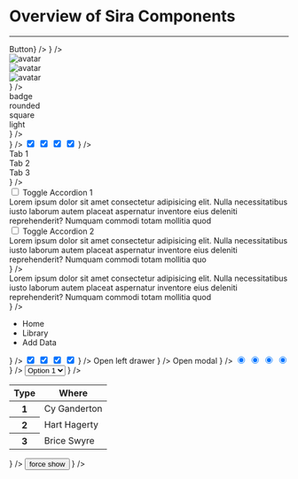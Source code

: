 
# Overview of Sira Components

---

<div className="grid grid-cols-2 gap-4">
  <ComponentOverviewCard
    name={"Button"}
    href={"button"}
    component={<button className="btn solid success">Button</button>}
  />
  <ComponentOverviewCard
    name={"Input"}
    href={"input"}
    component={
      <input
        className="!input solid warn"
        placeholder={"sira input component"}
      />
    }
  />
  <ComponentOverviewCard
    name={"Avatar"}
    href={"avatar"}
    component={
      <>
        <div className="avatar">
          <img
            alt="avatar"
            src="https://i.pravatar.cc/300?u=fake@pravatar.com"
          />
        </div>
        <div className="avatar square">
          <img
            alt="avatar"
            src="https://i.pravatar.cc/150?u=fake@pravatar.com"
          />
        </div>
        <div className="avatar ring danger">
          <img
            alt="avatar"
            src="https://i.pravatar.cc/150?u=fake@pravatar.com"
          />
        </div>
      </>
    }
  />
  <ComponentOverviewCard
    name={"Badge"}
    href={"badge"}
    component={
      <>
        <div className="badge solid success">badge</div>
        <div className="badge solid success cornered">rounded</div>
        <div className="badge solid success square">square</div>
        <div className="badge light success">light</div>
      </>
    }
  />
  <ComponentOverviewCard
    name={"Loader"}
    href={"loader"}
    component={
      <>
        <div className="loader bw">
          <div className="bar-bounce"></div>
        </div>
        <div className="loader bw">
          <div className="spin"></div>
        </div>
        <div className="loader bw">
          <div className="flow-cross"></div>
        </div>
        <div className="loader bw">
          <div className="ping-wave"></div>
        </div>
        <div className="loader bw">
          <div className="dot-flash"></div>
        </div>
      </>
    }
  />
  <ComponentOverviewCard
    name={"Switch"}
    href={"switch"}
    component={
      <>
        <input checked className="switch bw" type="checkbox" />
        <input checked className="switch success" type="checkbox" />
        <input checked className="switch warn" type="checkbox" />
        <input checked className="switch danger" type="checkbox" />
      </>
    }
  />
  <ComponentOverviewCard
    name={"Tabs"}
    href={"tabs"}
    component={
      <>
        <div className="tabs boxed danger pill">
          <div className="tab p-4">Tab 1</div>
          <div className="tab p-4">Tab 2</div>
          <div className="tab active p-4">Tab 3</div>
        </div>
      </>
    }
  />
  <ComponentOverviewCard
    name={"Accordion"}
    href={"accordion"}
    component={
      <>
        <div className="accordion-group bordered success">
          <div className="accordion">
            <input
              className="toggle"
              id="accordion-bordered-success-1"
              type="checkbox"
            />
            <label className="title" form="accordion-bordered-success-1">
              Toggle Accordion 1
            </label>
            <div className="content">
              <div className="min-h-0">
                Lorem ipsum dolor sit amet consectetur adipisicing elit. Nulla
                necessitatibus iusto laborum autem placeat aspernatur inventore
                eius deleniti reprehenderit? Numquam commodi totam mollitia quod
              </div>
            </div>
          </div>
          <div className="accordion">
            <input
              className="toggle"
              id="accordion-bordered-success-2"
              type="checkbox"
            />
            <label className="title" form="accordion-bordered-success-2">
              Toggle Accordion 2
            </label>
            <div className="content">
              <div className="min-h-0">
                Lorem ipsum dolor sit amet consectetur adipisicing elit. Nulla
                necessitatibus iusto laborum autem placeat aspernatur inventore
                eius deleniti reprehenderit? Numquam commodi totam mollitia quo
              </div>
            </div>
          </div>
        </div>
      </>
    }
  />
  <ComponentOverviewCard
    name={"Prompt"}
    href={"prompt"}
    component={
      <>
        <div className="prompt success">
          <div className="content">
            Lorem ipsum dolor sit amet consectetur adipisicing elit. Nulla
            necessitatibus iusto laborum autem placeat aspernatur inventore eius
            deleniti reprehenderit? Numquam commodi totam mollitia quod
          </div>
        </div>
      </>
    }
  />
  <ComponentOverviewCard
    name={"Breadcrumbs"}
    href={"breadcrumbs"}
    component={
      <>
        <div className="breadcrumbs bw">
          <ul>
            <li>Home</li>
            <li>Library</li>
            <li>Add Data</li>
          </ul>
        </div>
      </>
    }
  />
  <ComponentOverviewCard
    name={"Checkbox"}
    href={"checkbox"}
    component={
      <>
        <input checked className="bw checkbox" type="checkbox" />
        <input checked className="success checkbox" type="checkbox" />
        <input checked className="warn checkbox" type="checkbox" />
        <input checked className="danger checkbox" type="checkbox" />
      </>
    }
  />
  <ComponentOverviewCard
    name={"Drawer"}
    href={"drawer"}
    component={
      <>
        <label className="btn solid danger w-fit">Open left drawer</label>
      </>
    }
  />
  <ComponentOverviewCard
    name={"Modal"}
    href={"modal"}
    component={
      <>
        <label className="btn solid warn w-fit">Open modal</label>
      </>
    }
  />
  <ComponentOverviewCard
    name={"Radio"}
    href={"radio"}
    component={
      <>
        <input checked className="radio success" type="radio" />
        <input checked className="radio warn" type="radio" />
        <input checked className="radio danger" type="radio" />
        <input checked className="radio bw" type="radio" />
      </>
    }
  />
  <ComponentOverviewCard
    name={"Select"}
    href={"select"}
    component={
      <>
        <select className="select success">
          <option>Option 1</option>
          <option>Option 2</option>
          <option>Option 3</option>
        </select>
      </>
    }
  />
  <ComponentOverviewCard
    name={"Table"}
    href={"table"}
    component={
      <>
        <table className="!table success">
          <thead>
            <tr>
              <th>Type</th>
              <th>Where</th>
            </tr>
          </thead>
          <tbody>
            <tr>
              <th>1</th>
              <td>Cy Ganderton</td>
            </tr>
            <tr>
              <th>2</th>
              <td>Hart Hagerty</td>
            </tr>
            <tr>
              <th>3</th>
              <td>Brice Swyre</td>
            </tr>
          </tbody>
        </table>
      </>
    }
  />
  <ComponentOverviewCard
    name={"Tooltip"}
    href={"tooltip"}
    component={
      <>
        <span className="tooltip danger right show" data-tooltip="hello">
          <button className="btn solid">force show</button>
        </span>
      </>
    }
  />
</div>
